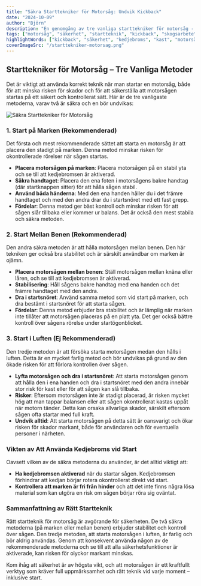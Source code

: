 ```yaml
---
title: "Säkra Starttekniker för Motorsåg: Undvik Kickback"
date: "2024-10-09"
author: "Björn"
description: "En genomgång av tre vanliga starttekniker för motorsåg - två rekommenderade och en att undvika - för att minimera risken för kickback och olyckor."
tags: ["motorsåg", "säkerhet", "startteknik", "kickback", "skogsarbete"]
highlightWords: ["kickback", "säkerhet", "kedjebroms", "kast", "motorsåg"]
coverImageSrc: "/starttekniker-motorsag.png"
---
```




## Starttekniker för Motorsåg – Tre Vanliga Metoder

Det är viktigt att använda korrekt teknik när man startar en motorsåg, både för att minska risken för skador och för att säkerställa att motorsågen startas på ett säkert och kontrollerat sätt. Här är de tre vanligaste metoderna, varav två är säkra och en bör undvikas:

![Säkra Starttekniker för Motorsåg](/starttekniker-motorsag.png)

### 1. Start på Marken (Rekommenderad)
Det första och mest rekommenderade sättet att starta en motorsåg är att placera den stadigt på marken. Denna metod minskar risken för okontrollerade rörelser när sågen startas.

- **Placera motorsågen på marken**: Placera motorsågen på en stabil yta och se till att kedjebromsen är aktiverad.
- **Säkra handtaget**: Placera den ena foten i motorsågens bakre handtag (där startknappen sitter) för att hålla sågen stabil.
- **Använd båda händerna**: Med den ena handen håller du i det främre handtaget och med den andra drar du i startsnöret med ett fast grepp.
- **Fördelar**: Denna metod ger bäst kontroll och minskar risken för att sågen slår tillbaka eller kommer ur balans. Det är också den mest stabila och säkra metoden.

### 2. Start Mellan Benen (Rekommenderad)
Den andra säkra metoden är att hålla motorsågen mellan benen. Den här tekniken ger också bra stabilitet och är särskilt användbar om marken är ojämn.

- **Placera motorsågen mellan benen**: Ställ motorsågen mellan knäna eller låren, och se till att kedjebromsen är aktiverad.
- **Stabilisering**: Håll sågens bakre handtag med ena handen och det främre handtaget med den andra.
- **Dra i startsnöret**: Använd samma metod som vid start på marken, och dra bestämt i startsnöret för att starta sågen.
- **Fördelar**: Denna metod erbjuder bra stabilitet och är lämplig när marken inte tillåter att motorsågen placeras på en platt yta. Det ger också bättre kontroll över sågens rörelse under startögonblicket.

### 3. Start i Luften (Ej Rekommenderad)
Den tredje metoden är att försöka starta motorsågen medan den hålls i luften. Detta är en mycket farlig metod och bör undvikas på grund av den ökade risken för att förlora kontrollen över sågen.

- **Lyfta motorsågen och dra i startsnöret**: Att starta motorsågen genom att hålla den i ena handen och dra i startsnöret med den andra innebär stor risk för kast eller för att sågen kan slå tillbaka.
- **Risker**: Eftersom motorsågen inte är stadigt placerad, är risken mycket hög att man tappar balansen eller att sågen okontrollerat kastas uppåt när motorn tänder. Detta kan orsaka allvarliga skador, särskilt eftersom sågen ofta startar med full kraft.
- **Undvik alltid**: Att starta motorsågen på detta sätt är oansvarigt och ökar risken för skador markant, både för användaren och för eventuella personer i närheten.

### **Vikten av Att Använda Kedjebroms vid Start**

Oavsett vilken av de säkra metoderna du använder, är det alltid viktigt att:

- **Ha kedjebromsen aktiverad** när du startar sågen. Kedjebromsen förhindrar att kedjan börjar rotera okontrollerat direkt vid start.
- **Kontrollera att marken är fri från hinder** och att det inte finns några lösa material som kan utgöra en risk om sågen börjar röra sig oväntat.

### **Sammanfattning av Rätt Startteknik**

Rätt startteknik för motorsåg är avgörande för säkerheten. De två säkra metoderna (på marken eller mellan benen) erbjuder stabilitet och kontroll över sågen. Den tredje metoden, att starta motorsågen i luften, är farlig och bör aldrig användas. Genom att konsekvent använda någon av de rekommenderade metoderna och se till att alla säkerhetsfunktioner är aktiverade, kan risken för olyckor markant minskas.

Kom ihåg att säkerhet är av högsta vikt, och att motorsågen är ett kraftfullt verktyg som kräver full uppmärksamhet och rätt teknik vid varje moment – inklusive start.